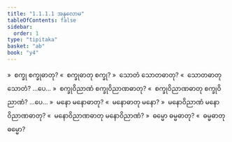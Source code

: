 ```yaml
---
title: "1.1.1.1 အနုလောမ"
tableOfContents: false
sidebar:
  order: 1
type: "tipitaka"
basket: "ab"
book: "y4"
---
```



<DynamicBreadcrumb />

<Division number="2" book="y4" e="ch" v="33" p="195">

<Paragraph number="3" book="y4">
»  စက္ခု စက္ခုဓာတု?
</Paragraph>

<Paragraph number="4" book="y4">
«  စက္ခုဓာတု စက္ခု?
</Paragraph>

<Paragraph number="5" book="y4">
»  သောတံ သောတဓာတု?
</Paragraph>

<Paragraph number="6" book="y4">
«  သောတဓာတု သောတံ? …ပေ…
</Paragraph>

<Paragraph number="7" book="y4">
»  စက္ခုဝိညာဏံ စက္ခုဝိညာဏဓာတု?
</Paragraph>

<Paragraph number="8" book="y4">
«  စက္ခုဝိညာဏဓာတု စက္ခုဝိညာဏံ? …ပေ…
</Paragraph>

<Paragraph number="9" book="y4">
»  မနော မနောဓာတု?
</Paragraph>

<Paragraph number="10" book="y4">
«  မနောဓာတု မနော?
</Paragraph>

<Paragraph number="11" book="y4">
»  မနောဝိညာဏံ မနောဝိညာဏဓာတု?
</Paragraph>

<Paragraph number="12" book="y4">
«  မနောဝိညာဏဓာတု မနောဝိညာဏံ?
</Paragraph>

<Paragraph number="13" book="y4">
»  ဓမ္မော ဓမ္မဓာတု?
</Paragraph>

<Paragraph number="14" book="y4">
«  ဓမ္မဓာတု ဓမ္မော?
</Paragraph>
</Division>